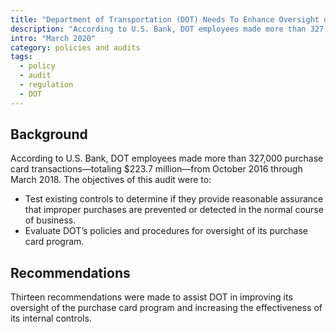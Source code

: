 ```yaml
---
title: "Department of Transportation (DOT) Needs To Enhance Oversight of Its Purchase Card Program To Mitigate Internal Control Weaknesses"
description: "According to U.S. Bank, DOT employees made more than 327,000 purchase card transactions."
intro: "March 2020"
category: policies and audits
tags:
  - policy
  - audit
  - regulation
  - DOT
---
```



<LinkButton link="https://www.oig.dot.gov/library-item/37777" text="View Full Audit" />

## Background

According to U.S. Bank, DOT employees made more than 327,000 purchase card transactions—totaling $223.7 million—from October 2016 through March 2018. The objectives of this audit were to:

- Test existing controls to determine if they provide reasonable assurance that improper purchases are prevented or detected in the normal course of business.
- Evaluate DOT’s policies and procedures for oversight of its purchase card program.

## Recommendations

Thirteen recommendations were made to assist DOT in improving its oversight of the purchase card program and increasing the effectiveness of its internal controls. 
